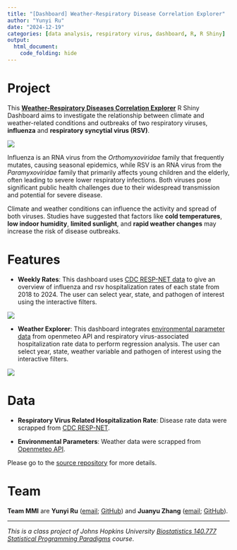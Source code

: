 ```yaml
---
title: "[Dashboard] Weather-Respiratory Disease Correlation Explorer"
author: "Yunyi Ru"
date: "2024-12-19"
categories: [data analysis, respiratory virus, dashboard, R, R Shiny]
output:
  html_document:
    code_folding: hide
---
```


# Project

This [**Weather-Respiratory Diseases Correlation Explorer**](https://yunyiru.shinyapps.io/RESPweather_dashboard/) R Shiny Dashboard aims to investigate the relationship between climate and weather-related conditions and outbreaks of two respiratory viruses, **influenza** and **respiratory syncytial virus (RSV)**.

![](photo/shiny1.PNG)

Influenza is an RNA virus from the *Orthomyxoviridae* family that frequently mutates, causing seasonal epidemics, while RSV is an RNA virus from the *Paramyxoviridae* family that primarily affects young children and the elderly, often leading to severe lower respiratory infections. Both viruses pose significant public health challenges due to their widespread transmission and potential for severe disease.

Climate and weather conditions can influence the activity and spread of both viruses. Studies have suggested that factors like **cold temperatures**, **low indoor humidity**, **limited sunlight**, and **rapid weather changes** may increase the risk of disease outbreaks.

# Features

-   **Weekly Rates**: This dashboard uses [CDC RESP-NET data](https://data.cdc.gov/Public-Health-Surveillance/Rates-of-Laboratory-Confirmed-RSV-COVID-19-and-Flu/kvib-3txy/about_data) to give an overview of influenza and rsv hospitalization rates of each state from 2018 to 2024. The user can select year, state, and pathogen of interest using the interactive filters.

![](photo/shiny2.PNG)

-   **Weather Explorer**: This dashboard integrates [environmental parameter data](https://open-meteo.com/) from openmeteo API and respiratory virus-associated hospitalization rate data to perform regression analysis. The user can select year, state, weather variable and pathogen of interest using the interactive filters.

![](photo/shiny3.PNG)

# Data

-   **Respiratory Virus Related Hospitalization Rate**: Disease rate data were scrapped from [CDC RESP-NET](https://data.cdc.gov/Public-Health-Surveillance/Rates-of-Laboratory-Confirmed-RSV-COVID-19-and-Flu/kvib-3txy/about_data).

-   **Environmental Parameters**: Weather data were scrapped from [Openmeteo API](https://open-meteo.com/).

::: callout-note
Please go to the [source repository](https://github.com/jhu-statprogramming-fall-2024/project4-team-mmi) for more details.
:::

# Team

**Team MMI** are **Yunyi Ru** ([email](mailto:yru3@jh.edu); [GitHub](https://github.com/yunyi-ru)) and **Juanyu Zhang** ([email](mailto:jzhan398@jh.edu); [GitHub](https://github.com/JuYZhang)).

-----

*This is a class project of Johns Hopkins University [Biostatistics 140.777 Statistical Programming Paradigms](https://www.stephaniehicks.com/jhustatprogramming2024/) course*.
